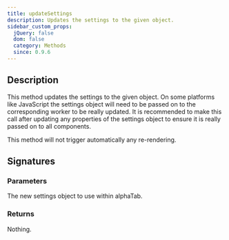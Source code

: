 ```yaml
---
title: updateSettings
description: Updates the settings to the given object.
sidebar_custom_props:
  jQuery: false
  dom: false
  category: Methods
  since: 0.9.6
---
```


<SinceBadge since="0.9.6" />


## Description
This method updates the settings to the given object. On some platforms like JavaScript
the settings object will need to be passed on to the corresponding worker to be really updated. 
It is recommended to make this call after updating any properties of the settings object to ensure
it is really passed on to all components. 

This method will not trigger automatically any re-rendering.

## Signatures

<TypeTable>
    <TypeRow type="js" name="function updateSettings(settings)" />
    <TypeRow type="net" name="void UpdateSettings(Settings settings)" />
</TypeTable>

### Parameters

<ParameterTable>
    <ParameterRow platform="all" name="settings" type="AlphaTab.Settings">
        The new settings object to use within alphaTab.
    </ParameterRow>
</ParameterTable>

### Returns
Nothing. 